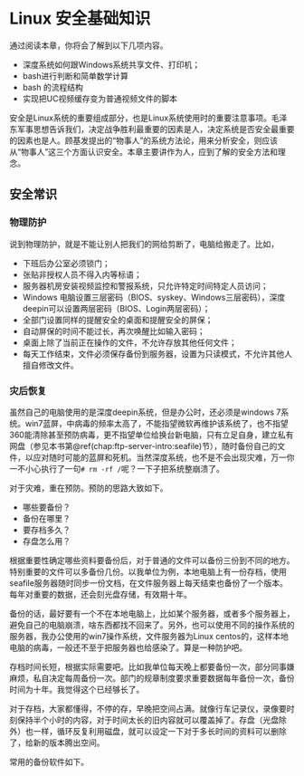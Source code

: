 # Linux 安全基础知识 {#chap:basic-security}

通过阅读本章，你将会了解到以下几项内容。

- 深度系统如何跟Windows系统共享文件、打印机；
- bash进行判断和简单数学计算
- bash 的流程结构
- 实现把UC视频缓存变为普通视频文件的脚本

安全是Linux系统的重要组成部分，也是Linux系统使用时的重要注意事项。毛泽东军事思想告诉我们，决定战争胜利最重要的因素是人，决定系统是否安全最重要的因素也是人。顾基发提出的“物事人”的系统方法论，用来分析安全，则应该从“物事人”这三个方面认识安全。本章主要讲作为人，应到了解的安全方法和理念。

## 安全常识

### 物理防护

说到物理防护，就是不能让别人把我们的网给剪断了，电脑给搬走了。比如，

- 下班后办公室必须锁门；
- 张贴非授权人员不得入内等标语；
- 服务器机房安装视频监控和警报系统，只允许特定时间特定人员访问；
- Windows 电脑设置三层密码（BIOS、syskey、Windows三层密码），深度deepin可以设置两层密码（BIOS、Login两层密码）；
- 全部门设置同样的提醒安全的桌面和提醒安全的屏保；
- 自动屏保的时间不能过长，再次唤醒比如输入密码；
- 桌面上除了当前正在操作的文件，不允许存放其他任何文件；
- 每天工作结束，文件必须保存备份到服务器，设置为只读模式，不允许其他人擅自修改文件。

### 灾后恢复

虽然自己的电脑使用的是深度deepin系统，但是办公时，还必须是windows 7系统。win7蓝屏，中病毒的频率太高了，不能指望微软再维护该系统了，也不指望360能清除甚至预防病毒，更不指望单位给换台新电脑，只有立足自身，建立私有网盘（参见本书第\@ref(chap:ftp-server-intro:seafile)节），随时备份自己的文件，以应对随时可能的蓝屏和死机。当然深度系统，也不是不会出现灾难，万一你一不小心执行了一句`# rm -rf /`呢？一下子把系统整崩溃了。

对于灾难，重在预防。预防的思路大致如下。

- 哪些要备份？
- 备份在哪里？
- 要存档多久？
- 存盘怎么用？

根据重要性确定哪些资料要备份后，对于普通的文件可以备份三份到不同的地方。特别重要的文件可以多备份几份。以我单位为例，本地电脑上有一份存档，使用seafile服务器随时同步一份文档，在文件服务器上每天结束也备份了一个版本。每年对重要的数据，还会刻光盘存储，有效期十年。

备份的话，最好要有一个不在本地电脑上，比如某个服务器，或者多个服务器上，避免自己的电脑崩溃，啥东西都找不回来了。另外，也可以使用不同的操作系统的服务器，我办公使用的win7操作系统，文件服务器为Linux centos的，这样本地电脑的病毒，一般还不至于把服务器也给感染了。算是一种防护吧。

存档时间长短，根据实际需要吧。比如我单位每天晚上都要备份一次，部分同事嫌麻烦，私自决定每周备份一次。部门的规章制度要求重要数据每年备份一次，备份时间为十年。我觉得这个已经够长了。

对于存档，大家都懂得，不停的存，早晚把空间占满。就像行车记录仪，录像要时刻保持半个小时的内容，对于时间太长的旧内容就可以覆盖掉了。存盘（光盘除外）也一样，循环反复利用磁盘，就可以设定一下对于多长时间的资料可以删除了，给新的版本腾出空间。

常用的备份软件如下。
